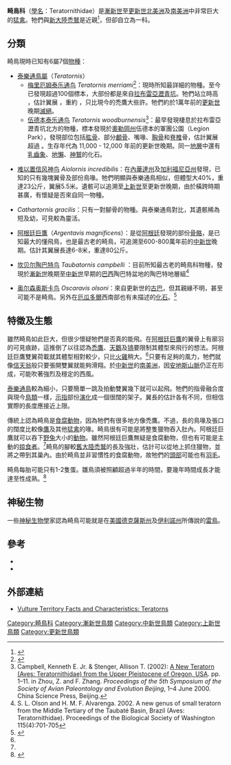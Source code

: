 {{Automatic Taxobox
| name = 畸鳥
| fossil_range = 晚[[漸新世|漸新世]] - 晚[[更新世|更新世]]<br>~{{fossil range|25|0.010}}
| status = Extinct
| image = Teratornis BW.jpg
| image_width = 250px
| image_caption = [[泰樂通鳥|泰樂通鳥]]
| taxon = Teratornithidae
| authority = [[Loye_H._Miller|L. H. Miller]], 1909
| subdivision_ranks = [[屬|屬]]
| subdivision = 
* †[[泰樂通鳥屬|泰樂通鳥屬]] ''Teratornis''
* †{{le|風神鳥屬|Aiolornis}} ''Aiolornis''
* †''Cathartornis''
* †[[阿根廷巨鷹屬|阿根廷巨鷹屬]] ''Argentavis''
* †{{le|奧斯卡鳥屬|Oscaravis}} ''Oscaravis''
* †{{le|陶巴特鳥屬|Taubatornis}} ''Taubatornis''
}}  

'''畸鳥科'''（[[學名|學名]]：Teratornithidae）是[[漸新世|漸新世]]至[[更新世|更新世]][[北美洲|北美洲]]及[[南美洲|南美洲]]中非常巨大的[[猛禽|猛禽]]。牠們與[[新大陸禿鷲|新大陸禿鷲]]是近親<ref name=Chatterjee07>{{cite journal |last1=Chatterjee |first1=Sankar |last2=Templin |first2=R. Jack Jr. |last3=Campbell |first3=Kenneth E. |date=July 24, 2007 |title=The aerodynamics of Argentavis, the world’s largest flying bird from the Miocene of Argentina |journal=Proceedings of the National Academy of Sciences |volume=104 |issue=30 |pages=12398–12403 |doi=10.1073/pnas.0702040104 |pmid=17609382 |pmc=1906724}}</ref>，但卻自立為一科。

==分類==
畸鳥現時已知有6屬7個[[物種|物種]]：

* [[泰樂通鳥屬|泰樂通鳥屬]]（''Teratornis''）
** [[梅里厄姆泰乐通鸟|梅里厄姆泰乐通鸟]] ''Teratornis merriami''<ref name=Miller>{{cite journal|author=Miller, Loye H. |year=1909|title= ''Teratornis'', a new avian genus from Rancho La Brea|journal=University of California Publications, Bulletin of the Department of Geology|volume=5|pages= 305–317}}</ref>：現時所知最詳細的物種。至今已發現超過100個標本，大部份都是來自[[拉布雷亞瀝青坑|拉布雷亞瀝青坑]]。牠們站立時高 {{convert|75|cm|in}}，估計翼展 {{convert|3.5|to|3.8|m|ft}}，重約 {{convert|15|kg|lb}}，只比現今的禿鷹大些許。牠們約於1萬年前的[[更新世|更新世]]晚期[[滅絕|滅絕]]。
** [[伍德本泰乐通鸟|伍德本泰乐通鸟]] ''Teratornis woodburnensis''<ref name=Campbell2002>Campbell, Kenneth E. Jr. & Stenger, Allison T. (2002): [http://www.prehistorics.org/app/download/6410648804/Oregon+Teratorn+2002.pdf A New Teratorn (Aves: Teratornithidae) from the Upper Pleistocene of Oregon, USA]{{Dead link|date=June 2018 |bot=InternetArchiveBot |fix-attempted=no }}. pp. 1–11. in Zhou, Z. and F. Zhang. ''Proceedings of the 5th Symposium of the Society of Avian Paleontology and Evolution Beijing'', 1–4 June 2000. China Science Press, Beijing.</ref>：最早發現棲息於拉布雷亞瀝青坑北方的物種，標本發現於[[奧勒岡州|奧勒岡州]]伍德本的軍團公園（Legion Park），發現部位包括[[肱骨|肱骨]]、部分[[顱骨|顱骨]]、嘴喙、[[胸骨|胸骨]]和[[脊椎|脊椎]]骨，估計翼展超過 {{convert|4|m|ft}}。生存年代為 11,000 - 12,000 年前的更新世晚期。同一[[地層|地層]]中還有[[乳齒象|乳齒象]]、[[地懶|地懶]]、[[神鷲|神鷲]]的化石。

* [[风神鸟属|难以置信风神鸟]] ''Aiolornis incredibilis''：在[[內華達州|內華達州]]及[[加利福尼亞州|加利福尼亞州]]發現，已知的只有幾塊翼骨及部份鳥喙。牠們明顯與泰樂通鳥相似，但體型大40%，重達23公斤，翼展5.5米。遺骸可以追溯至[[上新世|上新世]]至更新世晚期，由於橫跨時期甚廣，有懷疑是否來自同一物種。

* ''Cathartornis gracilis''：只有一對腳骨的物種。與泰樂通鳥對比，其遺骸稀為短及幼，可見較為靈活。

* [[阿根廷巨鷹|阿根廷巨鷹]]（''Argentavis magnificens''）：是從[[阿根廷|阿根廷]]發現的部份[[骨骼|骨骼]]，是已知最大的懂飛鳥，也是最古老的畸鳥，可追溯至600-800萬年前的[[中新世|中新世]]晚期。估計其翼展長達6-8米，重達80公斤。

* [[陶巴特鸟属|坎贝尔陶巴特鸟]] ''Taubatornis campbelli'' ：目前所知最古老的畸鳥科物種，發現於[[漸新世|漸新世]]晚期至[[中新世|中新世]]早期的[[巴西|巴西]]陶巴特盆地的陶巴特地層組<ref>S. L. Olson and H. M. F. Alvarenga. 2002. A new genus of small teratorn from the Middle Tertiary of the Taubaté Basin, Brazil (Aves: Teratornithidae). Proceedings of the Biological Society of Washington 115(4):701-705</ref>

* [[奥斯卡鸟属|奥尔森奥斯卡鸟]] ''Oscaravis olsoni''：來自更新世的[[古巴|古巴]]，但其親緣不明，甚至可能不是畸鳥。另外在[[厄瓜多爾|厄瓜多爾]]西南部也有未描述的[[化石|化石]]。<ref name=CampbellTonni1983>{{Cite journal en|author=Campbell, Kenneth E. Jr. & Tonni, E. P.|year=1983|title=Size and locomotion in teratorns|journal=Auk|volume=100|issue=2|pages=390-403|url=http://elibrary.unm.edu/sora/Auk/v100n02/p0390-p0403.pdf|access-date=2009-09-24|archive-url=https://web.archive.org/web/20120704110253/http://elibrary.unm.edu/sora/Auk/v100n02/p0390-p0403.pdf|archive-date=2012-07-04|dead-url=yes}}</ref>

==特徵及生態==
雖然畸鳥如此巨大，但很少懷疑牠們是否真的能飛。在[[阿根廷巨鷹|阿根廷巨鷹]]的翼骨上有廓羽的可見痕跡，這推倒了以往認為[[禿鷹|禿鷹]]、[[天鵝|天鵝]]及[[鴇|鴇]]要限制其體型來飛行的想法。阿根廷巨鷹雙翼荷載就其體型相對較少，只比[[火雞|火雞]]稍大。<ref name=CampbellTonni1983/>只要有足夠的風力，牠們就像[[信天翁|信天翁]]般只要張開雙翼就能夠滑翔。於[[中新世|中新世]]的[[南美洲|南美洲]]，因[[安地斯山脈|安地斯山脈]]仍正在形成，可能吹著強烈及穩定的西風。

[[泰樂通鳥|泰樂通鳥]]較為細小，只要簡單一跳及拍動雙翼幾下就可以起飛。牠們的指骨融合度與現今[[鳥類|鳥類]]一樣，[[示指|示指]]部份[[演化|演化]]成一個很闊的架子。翼長的估計各有不同，但相信實際的長度應接近上限。

傳統上認為畸鳥是[[食腐動物|食腐動物]]，因為牠們有很多地方像禿鷹。不過，長的鳥喙及張口的闊度比較像[[鷹|鷹]]及其他[[猛禽|猛禽]]的喙。畸鳥很有可能是將整隻獵物吞入肚內。阿根廷巨鷹就可以吞下[[野兔|野兔]]大小的[[動物|動物]]。雖然阿根廷巨鷹無疑是食腐動物，但也有可能是主動的[[掠食者|掠食者]]。<ref name=CampbellTonni1983/>畸鳥的腳較[[舊大陸禿鷲|舊大陸禿鷲]]的長及強壯，估計可以從地上抓住獵物，並將之帶到其巢內。由於畸鳥並非習慣性的食腐動物，故牠們的[[頭部|頭部]]可能也有[[羽毛|羽毛]]。

畸鳥每胎可能只有1-2隻蛋。雛鳥須被照顧超過半年的時間，要幾年時間成長才能達至性成熟。<ref name=PalqvistVizcaíno2003>{{Cite journal en|author=Palmqvist, Paul & Vizcaíno, Sergio F|year=2003|title=Ecological and reproductive constraints of body size in the gigantic ''Argentavis magnificens'' (Aves, Theratornithidae) from the Miocene of Argentina|journal=Ameginiana|volume=40|issue=3|pages=379-85|url=http://webpersonal.uma.es/de/ppb/Argentavis.pdf|access-date=2009-09-24|archive-date=2008-12-17|archive-url=https://web.archive.org/web/20081217023050/http://webpersonal.uma.es/de/ppb/Argentavis.pdf|dead-url=yes}}</ref>

==神秘生物==
一些[[神秘生物學|神秘生物學]]家認為畸鳥可能就是在[[美國|美國]][[德克薩斯州|德克薩斯州]]及[[伊利諾州|伊利諾州]]所傳說的[[雷鸟_(传说生物)|雷鳥]]。

==參考==
{{reflist}}
* {{Cite journal en|author=Miller, Loye H.|year=1909|title=''Teratornis'', a new avian genus from Rancho La Brea|journal=University of California Publications, Bulletin of the Department of Geology|volume=5|pages=305-17}}
* {{Cite journal en|author=Rhys, David|year=1980|title=''Argentavis magnificens'': World's Largest Flying Bird|journal=Origins|volume=7|issue=2|pages=87-8|url=http://www.grisda.org/origins/07087.htm|access-date=2009-09-24|archive-date=2009-07-25|archive-url=https://web.archive.org/web/20090725033304/http://www.grisda.org/origins/07087.htm|dead-url=no}}

==外部連結==
* [http://www.vulture-territory.com/teratornis.html Vulture Territory Facts and Characteristics: Teratorns]{{Wayback|url=http://www.vulture-territory.com/teratornis.html |date=20091027045512 }}
{{Taxonbar|from=Q135217}}

[[Category:畸鳥科|Category:畸鳥科]]
[[Category:漸新世鳥類|Category:漸新世鳥類]]
[[Category:中新世鳥類|Category:中新世鳥類]]
[[Category:上新世鳥類|Category:上新世鳥類]]
[[Category:更新世鳥類|Category:更新世鳥類]]